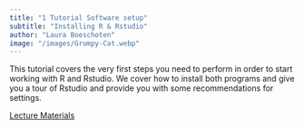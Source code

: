 ```yaml
---
title: "1 Tutorial Software setup"
subtitle: "Installing R & Rstudio"
author: "Laura Boeschoten"
image: "/images/Grumpy-Cat.webp"
---
```


This tutorial covers the very first steps you need to perform in order to start working with R and Rstudio. We cover how to install both programs and give you a tour of Rstudio and provide you with some recommendations for settings.

<a href = "/placeholder/placeholder.qmd" class = "button btn btn-outline-primary">Lecture Materials</a>
